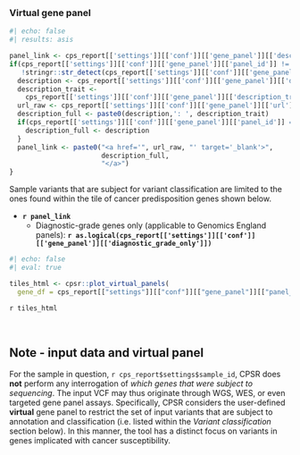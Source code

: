 <br>

### Virtual gene panel


```r
#| echo: false
#| results: asis

panel_link <- cps_report[['settings']][['conf']][['gene_panel']][['description']]
if(cps_report[['settings']][['conf']][['gene_panel']][['panel_id']] != "-1" &
   !stringr::str_detect(cps_report[['settings']][['conf']][['gene_panel']][['url']], ",")){
  description <- cps_report[['settings']][['conf']][['gene_panel']][['description']]
  description_trait <- 
    cps_report[['settings']][['conf']][['gene_panel']][['description_trait']]
  url_raw <- cps_report[['settings']][['conf']][['gene_panel']][['url']]
  description_full <- paste0(description,': ', description_trait)
  if(cps_report[['settings']][['conf']][['gene_panel']][['panel_id']] == "0"){
    description_full <- description
  }
  panel_link <- paste0("<a href='", url_raw, "' target='_blank'>", 
                       description_full, 
                       "</a>")
}

```


Sample variants that are subject for variant classification are limited to the ones found within the tile of cancer predisposition genes shown below. 

   *  __`r panel_link`__
      * Diagnostic-grade genes only (applicable to Genomics England panels): __`r as.logical(cps_report[['settings']][['conf']][['gene_panel']][['diagnostic_grade_only']])`__
   
```r
#| echo: false
#| eval: true

tiles_html <- cpsr::plot_virtual_panels(
  gene_df = cps_report[["settings"]][["conf"]][["gene_panel"]][["panel_genes"]])
```

<div align="center">
`r tiles_html`
</div>

<br>

::: {.callout-note collapse="true"}
## Note - input data and virtual panel

For the sample in question, `r cps_report$settings$sample_id`, CPSR does **not** perform any interrogation of _which genes that were subject to sequencing_. The input VCF may thus originate through WGS, WES, or even targeted gene panel assays. Specifically, CPSR considers the user-defined __virtual__ gene panel to restrict the set of input variants that are subject to annotation and classification (i.e. listed within the _Variant classification_ section below). In this manner, the tool has a distinct focus on variants in genes implicated with cancer susceptibility.
:::

<br>
